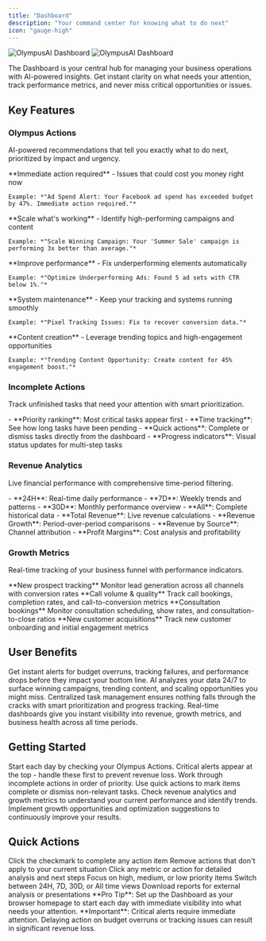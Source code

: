 ```yaml
---
title: "Dashboard"
description: "Your command center for knowing what to do next"
icon: "gauge-high"
---
```


<img
  className="block dark:hidden"
  src="/images/dashboard-light.png"
  alt="OlympusAI Dashboard"
/>
<img
  className="hidden dark:block"
  src="/images/dashboard-dark.png"
  alt="OlympusAI Dashboard"
/>

The Dashboard is your central hub for managing your business operations with AI-powered insights. Get instant clarity on what needs your attention, track performance metrics, and never miss critical opportunities or issues.

## Key Features

### Olympus Actions

AI-powered recommendations that tell you exactly what to do next, prioritized by impact and urgency.

<CardGroup cols={2}>
  <Card title="Critical Alerts" icon="triangle-exclamation" color="#ef4444">
    **Immediate action required** - Issues that could cost you money right now
    
    Example: *"Ad Spend Alert: Your Facebook ad spend has exceeded budget by 47%. Immediate action required."*
  </Card>
  
  <Card title="Growth Opportunities" icon="chart-line-up" color="#10b981">
    **Scale what's working** - Identify high-performing campaigns and content
    
    Example: *"Scale Winning Campaign: Your 'Summer Sale' campaign is performing 3x better than average."*
  </Card>
  
  <Card title="Optimization Suggestions" icon="wrench" color="#f59e0b">
    **Improve performance** - Fix underperforming elements automatically
    
    Example: *"Optimize Underperforming Ads: Found 5 ad sets with CTR below 1%."*
  </Card>
  
  <Card title="Admin Tasks" icon="gear" color="#6366f1">
    **System maintenance** - Keep your tracking and systems running smoothly
    
    Example: *"Pixel Tracking Issues: Fix to recover conversion data."*
  </Card>
  
  <Card title="Creative Opportunities" icon="lightbulb" color="#ec4899">
    **Content creation** - Leverage trending topics and high-engagement opportunities
    
    Example: *"Trending Content Opportunity: Create content for 45% engagement boost."*
  </Card>
</CardGroup>

### Incomplete Actions

Track unfinished tasks that need your attention with smart prioritization.

<Accordion title="How it works">
  - **Priority ranking**: Most critical tasks appear first
  - **Time tracking**: See how long tasks have been pending
  - **Quick actions**: Complete or dismiss tasks directly from the dashboard
  - **Progress indicators**: Visual status updates for multi-step tasks
</Accordion>

### Revenue Analytics

Live financial performance with comprehensive time-period filtering.

<AccordionGroup>
  <Accordion title="Time Periods Available">
    - **24H**: Real-time daily performance
    - **7D**: Weekly trends and patterns  
    - **30D**: Monthly performance overview
    - **All**: Complete historical data
  </Accordion>
  
  <Accordion title="Key Metrics Tracked">
    - **Total Revenue**: Live revenue calculations
    - **Revenue Growth**: Period-over-period comparisons
    - **Revenue by Source**: Channel attribution
    - **Profit Margins**: Cost analysis and profitability
  </Accordion>
</AccordionGroup>

### Growth Metrics

Real-time tracking of your business funnel with performance indicators.

<CardGroup cols={2}>
  <Card title="Leads" icon="users">
    **New prospect tracking**
    Monitor lead generation across all channels with conversion rates
  </Card>
  
  <Card title="Calls" icon="phone">
    **Call volume & quality**
    Track call bookings, completion rates, and call-to-conversion metrics
  </Card>
  
  <Card title="Consults" icon="handshake">
    **Consultation bookings**
    Monitor consultation scheduling, show rates, and consultation-to-close ratios
  </Card>
  
  <Card title="Starts" icon="rocket">
    **New customer acquisitions**
    Track new customer onboarding and initial engagement metrics
  </Card>
</CardGroup>

## User Benefits

<AccordionGroup>
  <Accordion title="Never Miss Critical Issues">
    Get instant alerts for budget overruns, tracking failures, and performance drops before they impact your bottom line.
  </Accordion>
  
  <Accordion title="Identify Growth Opportunities Automatically">
    AI analyzes your data 24/7 to surface winning campaigns, trending content, and scaling opportunities you might miss.
  </Accordion>
  
  <Accordion title="Stay On Top of Incomplete Tasks">
    Centralized task management ensures nothing falls through the cracks with smart prioritization and progress tracking.
  </Accordion>
  
  <Accordion title="Monitor Performance at a Glance">
    Real-time dashboards give you instant visibility into revenue, growth metrics, and business health across all time periods.
  </Accordion>
</AccordionGroup>

## Getting Started

<Steps>
  <Step title="Review Your Actions">
    Start each day by checking your Olympus Actions. Critical alerts appear at the top - handle these first to prevent revenue loss.
  </Step>
  
  <Step title="Complete Priority Tasks">
    Work through incomplete actions in order of priority. Use quick actions to mark items complete or dismiss non-relevant tasks.
  </Step>
  
  <Step title="Monitor Your Metrics">
    Check revenue analytics and growth metrics to understand your current performance and identify trends.
  </Step>
  
  <Step title="Act on Recommendations">
    Implement growth opportunities and optimization suggestions to continuously improve your results.
  </Step>
</Steps>

## Quick Actions

<CardGroup cols={3}>
  <Card title="Mark Action Complete" icon="check">
    Click the checkmark to complete any action item
  </Card>
  
  <Card title="Dismiss Non-Relevant" icon="x">
    Remove actions that don't apply to your current situation
  </Card>
  
  <Card title="View Details" icon="eye">
    Click any metric or action for detailed analysis and next steps
  </Card>
  
  <Card title="Filter by Priority" icon="filter">
    Focus on high, medium, or low priority items
  </Card>
  
  <Card title="Change Time Period" icon="calendar">
    Switch between 24H, 7D, 30D, or All time views
  </Card>
  
  <Card title="Export Data" icon="download">
    Download reports for external analysis or presentations
  </Card>
</CardGroup>

<Tip>
**Pro Tip**: Set up the Dashboard as your browser homepage to start each day with immediate visibility into what needs your attention.
</Tip>

<Warning>
**Important**: Critical alerts require immediate attention. Delaying action on budget overruns or tracking issues can result in significant revenue loss.
</Warning>
